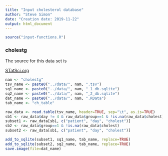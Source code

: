 ```yaml
---
title: "Input cholesterol database"
author: "Steve Simon"
date: "Creation date: 2019-11-22"
output: html_document
---
```

```r
source("input-functions.R")
```

### cholestg

The source for this data set is

[STatSci.org](http://www.statsci.org/data/general/cholest.html)

```r
nam <- "cholestg"
tsv_name <- paste0("../data/", nam, ".tsv")
sq1_name <- paste0("../data/", nam, "_1_db.sqlite")
sq2_name <- paste0("../data/", nam, "_2_db.sqlite")
dat_name <- paste0("../data/", nam, ".RData")
tab_name <- "ch_table"

raw_data <- read.table(tsv_name, header=TRUE, sep="\t", as.is=TRUE)
sb1 <- raw_data$day != 4 & raw_data$group==1 & !is.na(raw_data$cholest)
subset1 <- raw_data[sb1, c("patient", "day", "cholest")]
sb2 <- raw_data$group==1 & !is.na(raw_data$cholest)
subset2 <- raw_data[sb1, c("patient", "day", "cholest")]
```


```r
add_to_sqlite(subset1, sq1_name, tab_name, replace=TRUE)
add_to_sqlite(subset2, sq2_name, tab_name, replace=TRUE)
save.image(file=dat_name)
```
